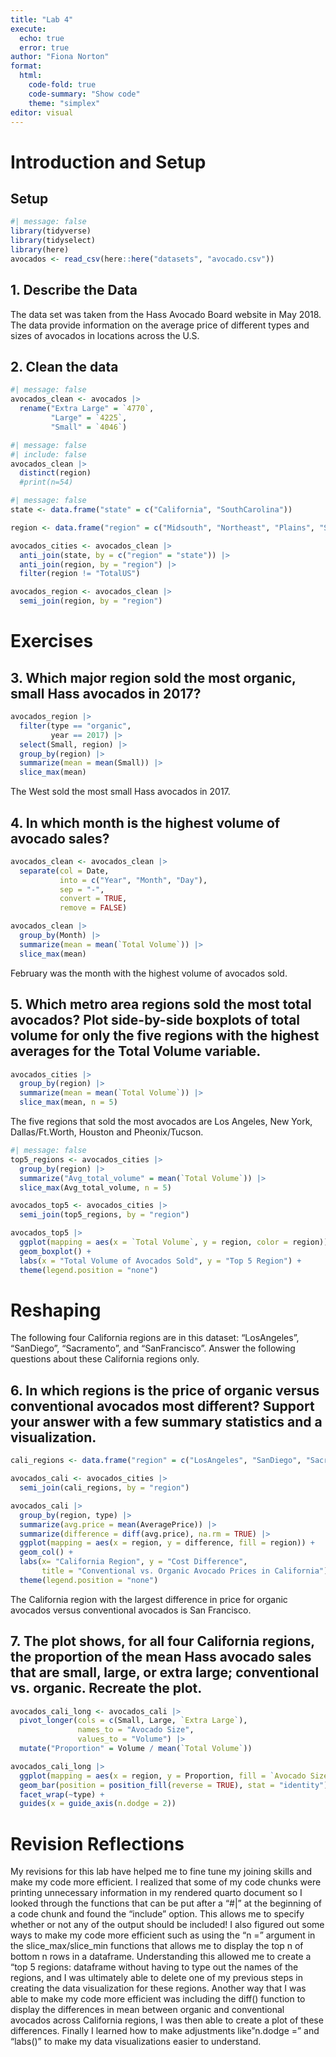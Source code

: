 ```yaml
---
title: "Lab 4"
execute:
  echo: true
  error: true 
author: "Fiona Norton"
format: 
  html: 
    code-fold: true
    code-summary: "Show code"
    theme: "simplex"
editor: visual
---
```


# Introduction and Setup

## Setup

```r
#| message: false
library(tidyverse)
library(tidyselect)
library(here)
avocados <- read_csv(here::here("datasets", "avocado.csv"))
```

## 1. Describe the Data

The data set was taken from the Hass Avocado Board website in May 2018. The data provide information on the average price of different types and sizes of avocados in locations across the U.S.

## 2. Clean the data

```r
#| message: false
avocados_clean <- avocados |> 
  rename("Extra Large" = `4770`,
         "Large" = `4225`,
         "Small" = `4046`) 
```

```r
#| message: false
#| include: false
avocados_clean |> 
  distinct(region) 
  #print(n=54)
```

```r
#| message: false
state <- data.frame("state" = c("California", "SouthCarolina"))

region <- data.frame("region" = c("Midsouth", "Northeast", "Plains", "SouthCentral","Southeast", "West", "GreatLakes"))
```

```r
avocados_cities <- avocados_clean |> 
  anti_join(state, by = c("region" = "state")) |> 
  anti_join(region, by = "region") |> 
  filter(region != "TotalUS")
```

```r
avocados_region <- avocados_clean |> 
  semi_join(region, by = "region")
```

# Exercises

## 3. Which major region sold the most organic, small Hass avocados in 2017?

```r
avocados_region |> 
  filter(type == "organic",
         year == 2017) |> 
  select(Small, region) |> 
  group_by(region) |> 
  summarize(mean = mean(Small)) |> 
  slice_max(mean)
```

The West sold the most small Hass avocados in 2017.

## 4. In which month is the highest volume of avocado sales?

```r
avocados_clean <- avocados_clean |> 
  separate(col = Date, 
           into = c("Year", "Month", "Day"),
           sep = "-",
           convert = TRUE,
           remove = FALSE)

avocados_clean |> 
  group_by(Month) |> 
  summarize(mean = mean(`Total Volume`)) |> 
  slice_max(mean)
```

February was the month with the highest volume of avocados sold.

## 5. Which metro area regions sold the most total avocados? Plot side-by-side boxplots of total volume for only the five regions with the highest averages for the Total Volume variable.

```r
avocados_cities |> 
  group_by(region) |> 
  summarize(mean = mean(`Total Volume`)) |> 
  slice_max(mean, n = 5)
```

The five regions that sold the most avocados are Los Angeles, New York, Dallas/Ft.Worth, Houston and Pheonix/Tucson.

```r
#| message: false
top5_regions <- avocados_cities |> 
  group_by(region) |> 
  summarize("Avg_total_volume" = mean(`Total Volume`)) |> 
  slice_max(Avg_total_volume, n = 5)

avocados_top5 <- avocados_cities |> 
  semi_join(top5_regions, by = "region")
```

```r
avocados_top5 |> 
  ggplot(mapping = aes(x = `Total Volume`, y = region, color = region)) +
  geom_boxplot() +
  labs(x = "Total Volume of Avocados Sold", y = "Top 5 Region") +
  theme(legend.position = "none")
```

# Reshaping

The following four California regions are in this dataset: "LosAngeles", "SanDiego", "Sacramento", and "SanFrancisco". Answer the following questions about these California regions only.

## 6. In which regions is the price of organic versus conventional avocados most different? Support your answer with a few summary statistics and a visualization.

```r
cali_regions <- data.frame("region" = c("LosAngeles", "SanDiego", "Sacramento", "SanFrancisco"))

avocados_cali <- avocados_cities |> 
  semi_join(cali_regions, by = "region") 

avocados_cali |> 
  group_by(region, type) |> 
  summarize(avg.price = mean(AveragePrice)) |> 
  summarize(difference = diff(avg.price), na.rm = TRUE) |> 
  ggplot(mapping = aes(x = region, y = difference, fill = region)) +
  geom_col() +
  labs(x= "California Region", y = "Cost Difference", 
       title = "Conventional vs. Organic Avocado Prices in California") +
  theme(legend.position = "none")
```

The California region with the largest difference in price for organic avocados versus conventional avocados is San Francisco.

## 7. The plot shows, for all four California regions, the proportion of the mean Hass avocado sales that are small, large, or extra large; conventional vs. organic. Recreate the plot.

```r
avocados_cali_long <- avocados_cali |> 
  pivot_longer(cols = c(Small, Large, `Extra Large`), 
               names_to = "Avocado Size", 
               values_to = "Volume") |> 
  mutate("Proportion" = Volume / mean(`Total Volume`))
```

```r
avocados_cali_long |> 
  ggplot(mapping = aes(x = region, y = Proportion, fill = `Avocado Size`)) + 
  geom_bar(position = position_fill(reverse = TRUE), stat = "identity") +
  facet_wrap(~type) +
  guides(x = guide_axis(n.dodge = 2))
```

# Revision Reflections

My revisions for this lab have helped me to fine tune my joining skills and make my code more efficient. I realized that some of my code chunks were printing unnecessary information in my rendered quarto document so I looked through the functions that can be put after a "#\|" at the beginning of a code chunk and found the "include" option. This allows me to specify whether or not any of the output should be included! I also figured out some ways to make my code more efficient such as using the "n =" argument in the slice_max/slice_min functions that allows me to display the top n of bottom n rows in a dataframe. Understanding this allowed me to create a "top 5 regions: dataframe without having to type out the names of the regions, and I was ultimately able to delete one of my previous steps in creating the data visualization for these regions. Another way that I was able to make my code more efficient was including the diff() function to display the differences in mean between organic and conventional avocados across California regions, I was then able to create a plot of these differences. Finally I learned how to make adjustments like"n.dodge =" and "labs()" to make my data visualizations easier to understand.
